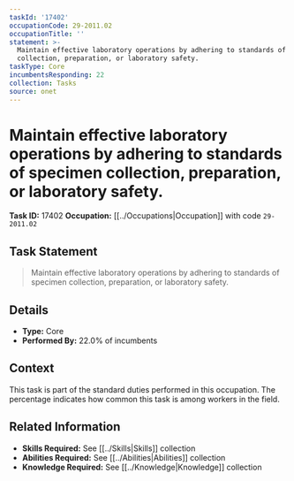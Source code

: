 ```yaml
---
taskId: '17402'
occupationCode: 29-2011.02
occupationTitle: ''
statement: >-
  Maintain effective laboratory operations by adhering to standards of specimen
  collection, preparation, or laboratory safety.
taskType: Core
incumbentsResponding: 22
collection: Tasks
source: onet
---
```

# Maintain effective laboratory operations by adhering to standards of specimen collection, preparation, or laboratory safety.

**Task ID:** 17402
**Occupation:** [[../Occupations|Occupation]] with code `29-2011.02`

## Task Statement

> Maintain effective laboratory operations by adhering to standards of specimen collection, preparation, or laboratory safety.

## Details

- **Type:** Core
- **Performed By:** 22.0% of incumbents

## Context

This task is part of the standard duties performed in this occupation. The percentage indicates how common this task is among workers in the field.

## Related Information

- **Skills Required:** See [[../Skills|Skills]] collection
- **Abilities Required:** See [[../Abilities|Abilities]] collection
- **Knowledge Required:** See [[../Knowledge|Knowledge]] collection
